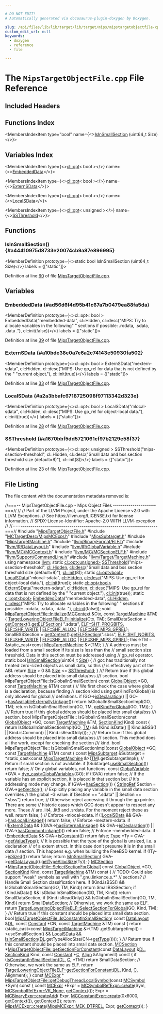 ```yaml
---

# DO NOT EDIT!
# Automatically generated via docusaurus-plugin-doxygen by Doxygen.

slug: /api/files/lib/lib/target/lib/target/mips/mipstargetobjectfile-cpp
custom_edit_url: null
keywords:
  - doxygen
  - reference
  - file

---
```





# The `MipsTargetObjectFile.cpp` File Reference

<DoxygenPage pluginConfig={pluginConfig}>



## Included Headers

<IncludesList>
<IncludesListItem
  filePath="MipsTargetObjectFile.h"
  permalink="/docs/api/files/lib/lib/target/lib/target/mips/mipstargetobjectfile-h"
  isLocal="true" />
<IncludesListItem
  filePath="MCTargetDesc/MipsMCExpr.h"
  permalink="/docs/api/files/lib/lib/target/lib/target/mips/lib/target/mips/mctargetdesc/mipsmcexpr-h"
  isLocal="true" />
<IncludesListItem
  filePath="MipsSubtarget.h"
  permalink="/docs/api/files/lib/lib/target/lib/target/mips/mipssubtarget-h"
  isLocal="true" />
<IncludesListItem
  filePath="MipsTargetMachine.h"
  permalink="/docs/api/files/lib/lib/target/lib/target/mips/mipstargetmachine-h"
  isLocal="true" />
<IncludesListItem
  filePath="llvm/BinaryFormat/ELF.h"
  permalink="/docs/api/files/include/include/llvm/include/llvm/binaryformat/elf-h"
  isLocal="true" />
<IncludesListItem
  filePath="llvm/IR/DataLayout.h"
  permalink="/docs/api/files/include/include/llvm/include/llvm/ir/datalayout-h"
  isLocal="true" />
<IncludesListItem
  filePath="llvm/IR/GlobalVariable.h"
  permalink="/docs/api/files/include/include/llvm/include/llvm/ir/globalvariable-h"
  isLocal="true" />
<IncludesListItem
  filePath="llvm/MC/MCContext.h"
  permalink="/docs/api/files/include/include/llvm/include/llvm/mc/mccontext-h"
  isLocal="true" />
<IncludesListItem
  filePath="llvm/MC/MCSectionELF.h"
  permalink="/docs/api/files/include/include/llvm/include/llvm/mc/mcsectionelf-h"
  isLocal="true" />
<IncludesListItem
  filePath="llvm/Support/CommandLine.h"
  permalink="/docs/api/files/include/include/llvm/include/llvm/support/commandline-h"
  isLocal="true" />
<IncludesListItem
  filePath="llvm/Target/TargetMachine.h"
  permalink="/docs/api/files/include/include/llvm/include/llvm/target/targetmachine-h"
  isLocal="true" />
</IncludesList>

## Functions Index

<MembersIndex>

<MembersIndexItem
  type="bool"
  name={<><a href="#a44410975d8733e20074cb9a87e896995">IsInSmallSection</a> (uint64&#95;t Size)</>}>
</MembersIndexItem>

</MembersIndex>

## Variables Index

<MembersIndex>

<MembersIndexItem
  type={<><a href="/docs/api/classes/llvm/cl/opt">cl::opt</a>&lt; bool &gt;</>}
  name={<><a href="#ad56d6f4d95b41c67a7b0479ea88fa5da">EmbeddedData</a></>}>
</MembersIndexItem>

<MembersIndexItem
  type={<><a href="/docs/api/classes/llvm/cl/opt">cl::opt</a>&lt; bool &gt;</>}
  name={<><a href="#a10bde38e0a7e6a2c74143e50930fa502">ExternSData</a></>}>
</MembersIndexItem>

<MembersIndexItem
  type={<><a href="/docs/api/classes/llvm/cl/opt">cl::opt</a>&lt; bool &gt;</>}
  name={<><a href="#a2a3bbafc6718725098f97113342d323e">LocalSData</a></>}>
</MembersIndexItem>

<MembersIndexItem
  type={<><a href="/docs/api/classes/llvm/cl/opt">cl::opt</a>&lt; unsigned &gt;</>}
  name={<><a href="#a1670bbf5dd5721061ef97b2129e58f37">SSThreshold</a></>}>
</MembersIndexItem>

</MembersIndex>


<SectionDefinition>

## Functions

### IsInSmallSection() {#a44410975d8733e20074cb9a87e896995}

<MemberDefinition
  prototype={<>static bool IsInSmallSection (uint64&#95;t Size)</>}
  labels = {["static"]}>

Definition at line <a href="#l00060">60</a> of file <a href="/docs/api/files/lib/lib/target/lib/target/mips/mipstargetobjectfile-cpp">MipsTargetObjectFile.cpp</a>.
</MemberDefinition>

</SectionDefinition>

<SectionDefinition>

## Variables

### EmbeddedData {#ad56d6f4d95b41c67a7b0479ea88fa5da}

<MemberDefinition
  prototype={<>cl::opt&lt; bool &gt; EmbeddedData(&quot;membedded-data&quot;, cl::Hidden, cl::desc(&quot;MIPS: Try to allocate variables in the following&quot; &quot; sections if possible: .rodata, .sdata, .data .&quot;), cl::init(false))</>}
  labels = {["static"]}>

Definition at line <a href="#l00039">39</a> of file <a href="/docs/api/files/lib/lib/target/lib/target/mips/mipstargetobjectfile-cpp">MipsTargetObjectFile.cpp</a>.
</MemberDefinition>

### ExternSData {#a10bde38e0a7e6a2c74143e50930fa502}

<MemberDefinition
  prototype={<>cl::opt&lt; bool &gt; ExternSData(&quot;mextern-sdata&quot;, cl::Hidden, cl::desc(&quot;MIPS: Use gp&#95;rel for data that is not defined by the &quot; &quot;current object.&quot;), cl::init(true))</>}
  labels = {["static"]}>

Definition at line <a href="#l00033">33</a> of file <a href="/docs/api/files/lib/lib/target/lib/target/mips/mipstargetobjectfile-cpp">MipsTargetObjectFile.cpp</a>.
</MemberDefinition>

### LocalSData {#a2a3bbafc6718725098f97113342d323e}

<MemberDefinition
  prototype={<>cl::opt&lt; bool &gt; LocalSData(&quot;mlocal-sdata&quot;, cl::Hidden, cl::desc(&quot;MIPS: Use gp&#95;rel for object-local data.&quot;), cl::init(true))</>}
  labels = {["static"]}>

Definition at line <a href="#l00028">28</a> of file <a href="/docs/api/files/lib/lib/target/lib/target/mips/mipstargetobjectfile-cpp">MipsTargetObjectFile.cpp</a>.
</MemberDefinition>

### SSThreshold {#a1670bbf5dd5721061ef97b2129e58f37}

<MemberDefinition
  prototype={<>cl::opt&lt; unsigned &gt; SSThreshold(&quot;mips-ssection-threshold&quot;, cl::Hidden, cl::desc(&quot;Small data and bss section threshold size (default=8)&quot;), cl::init(8))</>}
  labels = {["static"]}>

Definition at line <a href="#l00023">23</a> of file <a href="/docs/api/files/lib/lib/target/lib/target/mips/mipstargetobjectfile-cpp">MipsTargetObjectFile.cpp</a>.
</MemberDefinition>

</SectionDefinition>

## File Listing

The file content with the documentation metadata removed is:

<ProgramListing>

<Link id="l00001" /><CodeLine lineNumber="1"><Highlight kind="comment">//===-- MipsTargetObjectFile.cpp - Mips Object Files ----------------------===//</Highlight><Highlight kind="normal"></Highlight></CodeLine>
<Link id="l00002" /><CodeLine lineNumber="2"><Highlight kind="normal"></Highlight><Highlight kind="comment">//</Highlight><Highlight kind="normal"></Highlight></CodeLine>
<Link id="l00003" /><CodeLine lineNumber="3"><Highlight kind="normal"></Highlight><Highlight kind="comment">// Part of the LLVM Project, under the Apache License v2.0 with LLVM Exceptions.</Highlight><Highlight kind="normal"></Highlight></CodeLine>
<Link id="l00004" /><CodeLine lineNumber="4"><Highlight kind="normal"></Highlight><Highlight kind="comment">// See https://llvm.org/LICENSE.txt for license information.</Highlight><Highlight kind="normal"></Highlight></CodeLine>
<Link id="l00005" /><CodeLine lineNumber="5"><Highlight kind="normal"></Highlight><Highlight kind="comment">// SPDX-License-Identifier: Apache-2.0 WITH LLVM-exception</Highlight><Highlight kind="normal"></Highlight></CodeLine>
<Link id="l00006" /><CodeLine lineNumber="6"><Highlight kind="normal"></Highlight><Highlight kind="comment">//</Highlight><Highlight kind="normal"></Highlight></CodeLine>
<Link id="l00007" /><CodeLine lineNumber="7"><Highlight kind="normal"></Highlight><Highlight kind="comment">//===----------------------------------------------------------------------===//</Highlight><Highlight kind="normal"></Highlight></CodeLine>
<Link id="l00008" /><CodeLine lineNumber="8"><Highlight kind="normal"></Highlight></CodeLine>
<Link id="l00009" /><CodeLine lineNumber="9"><Highlight kind="normal"></Highlight><Highlight kind="preprocessor">#include &quot;<a href="/docs/api/files/lib/lib/target/lib/target/mips/mipstargetobjectfile-h">MipsTargetObjectFile.h</a>&quot;</Highlight><Highlight kind="normal"></Highlight></CodeLine>
<Link id="l00010" /><CodeLine lineNumber="10"><Highlight kind="normal"></Highlight><Highlight kind="preprocessor">#include &quot;<a href="/docs/api/files/lib/lib/target/lib/target/mips/lib/target/mips/mctargetdesc/mipsmcexpr-h">MCTargetDesc/MipsMCExpr.h</a>&quot;</Highlight><Highlight kind="normal"></Highlight></CodeLine>
<Link id="l00011" /><CodeLine lineNumber="11"><Highlight kind="normal"></Highlight><Highlight kind="preprocessor">#include &quot;<a href="/docs/api/files/lib/lib/target/lib/target/mips/mipssubtarget-h">MipsSubtarget.h</a>&quot;</Highlight><Highlight kind="normal"></Highlight></CodeLine>
<Link id="l00012" /><CodeLine lineNumber="12"><Highlight kind="normal"></Highlight><Highlight kind="preprocessor">#include &quot;<a href="/docs/api/files/lib/lib/target/lib/target/mips/mipstargetmachine-h">MipsTargetMachine.h</a>&quot;</Highlight><Highlight kind="normal"></Highlight></CodeLine>
<Link id="l00013" /><CodeLine lineNumber="13"><Highlight kind="normal"></Highlight><Highlight kind="preprocessor">#include &quot;<a href="/docs/api/files/include/include/llvm/include/llvm/binaryformat/elf-h">llvm/BinaryFormat/ELF.h</a>&quot;</Highlight><Highlight kind="normal"></Highlight></CodeLine>
<Link id="l00014" /><CodeLine lineNumber="14"><Highlight kind="normal"></Highlight><Highlight kind="preprocessor">#include &quot;<a href="/docs/api/files/include/include/llvm/include/llvm/ir/datalayout-h">llvm/IR/DataLayout.h</a>&quot;</Highlight><Highlight kind="normal"></Highlight></CodeLine>
<Link id="l00015" /><CodeLine lineNumber="15"><Highlight kind="normal"></Highlight><Highlight kind="preprocessor">#include &quot;<a href="/docs/api/files/include/include/llvm/include/llvm/ir/globalvariable-h">llvm/IR/GlobalVariable.h</a>&quot;</Highlight><Highlight kind="normal"></Highlight></CodeLine>
<Link id="l00016" /><CodeLine lineNumber="16"><Highlight kind="normal"></Highlight><Highlight kind="preprocessor">#include &quot;<a href="/docs/api/files/include/include/llvm/include/llvm/mc/mccontext-h">llvm/MC/MCContext.h</a>&quot;</Highlight><Highlight kind="normal"></Highlight></CodeLine>
<Link id="l00017" /><CodeLine lineNumber="17"><Highlight kind="normal"></Highlight><Highlight kind="preprocessor">#include &quot;<a href="/docs/api/files/include/include/llvm/include/llvm/mc/mcsectionelf-h">llvm/MC/MCSectionELF.h</a>&quot;</Highlight><Highlight kind="normal"></Highlight></CodeLine>
<Link id="l00018" /><CodeLine lineNumber="18"><Highlight kind="normal"></Highlight><Highlight kind="preprocessor">#include &quot;<a href="/docs/api/files/include/include/llvm/include/llvm/support/commandline-h">llvm/Support/CommandLine.h</a>&quot;</Highlight><Highlight kind="normal"></Highlight></CodeLine>
<Link id="l00019" /><CodeLine lineNumber="19"><Highlight kind="normal"></Highlight><Highlight kind="preprocessor">#include &quot;<a href="/docs/api/files/include/include/llvm/include/llvm/target/targetmachine-h">llvm/Target/TargetMachine.h</a>&quot;</Highlight><Highlight kind="normal"></Highlight></CodeLine>
<Link id="l00020" /><CodeLine lineNumber="20"><Highlight kind="normal"></Highlight><Highlight kind="keyword">using namespace </Highlight><Highlight kind="normal"><a href="/docs/api/namespaces/llvm">llvm</a>;</Highlight></CodeLine>
<Link id="l00021" /><CodeLine lineNumber="21"><Highlight kind="normal"></Highlight></CodeLine>
<Link id="l00022" /><CodeLine lineNumber="22"><Highlight kind="normal"></Highlight><Highlight kind="keyword">static</Highlight><Highlight kind="normal"> <a href="/docs/api/classes/llvm/cl/opt">cl::opt&lt;unsigned&gt;</a></Highlight></CodeLine>
<Link id="l00023" /><CodeLine lineNumber="23" lineLink="#a1670bbf5dd5721061ef97b2129e58f37"><Highlight kind="normal"><a href="#a1670bbf5dd5721061ef97b2129e58f37">SSThreshold</a>(</Highlight><Highlight kind="stringliteral">&quot;mips-ssection-threshold&quot;</Highlight><Highlight kind="normal">, <a href="/docs/api/namespaces/llvm/cl/#a68075925a54790e71ca790e1d4f21a40a263ac008d8d31f13ce460395fc4cf7e6">cl::Hidden</a>,</Highlight></CodeLine>
<Link id="l00024" /><CodeLine lineNumber="24"><Highlight kind="normal">            <a href="/docs/api/structs/llvm/cl/desc">cl::desc</a>(</Highlight><Highlight kind="stringliteral">&quot;Small data and bss section threshold size (default=8)&quot;</Highlight><Highlight kind="normal">),</Highlight></CodeLine>
<Link id="l00025" /><CodeLine lineNumber="25"><Highlight kind="normal">            <a href="/docs/api/namespaces/llvm/cl/#ac12e6a8f3a1b511f0dee2ed6de0ae806">cl::init</a>(8));</Highlight></CodeLine>
<Link id="l00026" /><CodeLine lineNumber="26"><Highlight kind="normal"></Highlight></CodeLine>
<Link id="l00027" /><CodeLine lineNumber="27"><Highlight kind="normal"></Highlight><Highlight kind="keyword">static</Highlight><Highlight kind="normal"> <a href="/docs/api/classes/llvm/cl/opt">cl::opt&lt;bool&gt;</a></Highlight></CodeLine>
<Link id="l00028" /><CodeLine lineNumber="28" lineLink="#a2a3bbafc6718725098f97113342d323e"><Highlight kind="normal"><a href="#a2a3bbafc6718725098f97113342d323e">LocalSData</a>(</Highlight><Highlight kind="stringliteral">&quot;mlocal-sdata&quot;</Highlight><Highlight kind="normal">, <a href="/docs/api/namespaces/llvm/cl/#a68075925a54790e71ca790e1d4f21a40a263ac008d8d31f13ce460395fc4cf7e6">cl::Hidden</a>,</Highlight></CodeLine>
<Link id="l00029" /><CodeLine lineNumber="29"><Highlight kind="normal">           <a href="/docs/api/structs/llvm/cl/desc">cl::desc</a>(</Highlight><Highlight kind="stringliteral">&quot;MIPS: Use gp&#95;rel for object-local data.&quot;</Highlight><Highlight kind="normal">),</Highlight></CodeLine>
<Link id="l00030" /><CodeLine lineNumber="30"><Highlight kind="normal">           <a href="/docs/api/namespaces/llvm/cl/#ac12e6a8f3a1b511f0dee2ed6de0ae806">cl::init</a>(</Highlight><Highlight kind="keyword">true</Highlight><Highlight kind="normal">));</Highlight></CodeLine>
<Link id="l00031" /><CodeLine lineNumber="31"><Highlight kind="normal"></Highlight></CodeLine>
<Link id="l00032" /><CodeLine lineNumber="32"><Highlight kind="normal"></Highlight><Highlight kind="keyword">static</Highlight><Highlight kind="normal"> <a href="/docs/api/classes/llvm/cl/opt">cl::opt&lt;bool&gt;</a></Highlight></CodeLine>
<Link id="l00033" /><CodeLine lineNumber="33" lineLink="#a10bde38e0a7e6a2c74143e50930fa502"><Highlight kind="normal"><a href="#a10bde38e0a7e6a2c74143e50930fa502">ExternSData</a>(</Highlight><Highlight kind="stringliteral">&quot;mextern-sdata&quot;</Highlight><Highlight kind="normal">, <a href="/docs/api/namespaces/llvm/cl/#a68075925a54790e71ca790e1d4f21a40a263ac008d8d31f13ce460395fc4cf7e6">cl::Hidden</a>,</Highlight></CodeLine>
<Link id="l00034" /><CodeLine lineNumber="34"><Highlight kind="normal">            <a href="/docs/api/structs/llvm/cl/desc">cl::desc</a>(</Highlight><Highlight kind="stringliteral">&quot;MIPS: Use gp&#95;rel for data that is not defined by the &quot;</Highlight><Highlight kind="normal"></Highlight></CodeLine>
<Link id="l00035" /><CodeLine lineNumber="35"><Highlight kind="normal">                     </Highlight><Highlight kind="stringliteral">&quot;current object.&quot;</Highlight><Highlight kind="normal">),</Highlight></CodeLine>
<Link id="l00036" /><CodeLine lineNumber="36"><Highlight kind="normal">            <a href="/docs/api/namespaces/llvm/cl/#ac12e6a8f3a1b511f0dee2ed6de0ae806">cl::init</a>(</Highlight><Highlight kind="keyword">true</Highlight><Highlight kind="normal">));</Highlight></CodeLine>
<Link id="l00037" /><CodeLine lineNumber="37"><Highlight kind="normal"></Highlight></CodeLine>
<Link id="l00038" /><CodeLine lineNumber="38"><Highlight kind="normal"></Highlight><Highlight kind="keyword">static</Highlight><Highlight kind="normal"> <a href="/docs/api/classes/llvm/cl/opt">cl::opt&lt;bool&gt;</a></Highlight></CodeLine>
<Link id="l00039" /><CodeLine lineNumber="39" lineLink="#ad56d6f4d95b41c67a7b0479ea88fa5da"><Highlight kind="normal"><a href="#ad56d6f4d95b41c67a7b0479ea88fa5da">EmbeddedData</a>(</Highlight><Highlight kind="stringliteral">&quot;membedded-data&quot;</Highlight><Highlight kind="normal">, <a href="/docs/api/namespaces/llvm/cl/#a68075925a54790e71ca790e1d4f21a40a263ac008d8d31f13ce460395fc4cf7e6">cl::Hidden</a>,</Highlight></CodeLine>
<Link id="l00040" /><CodeLine lineNumber="40"><Highlight kind="normal">             <a href="/docs/api/structs/llvm/cl/desc">cl::desc</a>(</Highlight><Highlight kind="stringliteral">&quot;MIPS: Try to allocate variables in the following&quot;</Highlight><Highlight kind="normal"></Highlight></CodeLine>
<Link id="l00041" /><CodeLine lineNumber="41"><Highlight kind="normal">                      </Highlight><Highlight kind="stringliteral">&quot; sections if possible: .rodata, .sdata, .data .&quot;</Highlight><Highlight kind="normal">),</Highlight></CodeLine>
<Link id="l00042" /><CodeLine lineNumber="42"><Highlight kind="normal">             <a href="/docs/api/namespaces/llvm/cl/#ac12e6a8f3a1b511f0dee2ed6de0ae806">cl::init</a>(</Highlight><Highlight kind="keyword">false</Highlight><Highlight kind="normal">));</Highlight></CodeLine>
<Link id="l00043" /><CodeLine lineNumber="43"><Highlight kind="normal"></Highlight></CodeLine>
<Link id="l00044" /><CodeLine lineNumber="44" lineLink="/docs/api/classes/llvm/mipstargetobjectfile/#ae3a8326eff629fec000d741c44b730bd"><Highlight kind="normal"></Highlight><Highlight kind="keywordtype">void</Highlight><Highlight kind="normal"> <a href="/docs/api/classes/llvm/mipstargetobjectfile/#ae3a8326eff629fec000d741c44b730bd">MipsTargetObjectFile::Initialize</a>(<a href="/docs/api/classes/llvm/mccontext">MCContext</a> &amp;Ctx, </Highlight><Highlight kind="keyword">const</Highlight><Highlight kind="normal"> <a href="/docs/api/classes/llvm/targetmachine">TargetMachine</a> &amp;TM)&#123;</Highlight></CodeLine>
<Link id="l00045" /><CodeLine lineNumber="45"><Highlight kind="normal">  <a href="/docs/api/classes/llvm/targetloweringobjectfileelf/#a2793bce814c8f8c6fc2f41d4156a4ebb">TargetLoweringObjectFileELF::Initialize</a>(Ctx, TM);</Highlight></CodeLine>
<Link id="l00046" /><CodeLine lineNumber="46"><Highlight kind="normal"></Highlight></CodeLine>
<Link id="l00047" /><CodeLine lineNumber="47"><Highlight kind="normal">  SmallDataSection = <a href="/docs/api/classes/llvm/mcobjectfileinfo/#afcda39b4059eca86c10397b7a938a729">getContext</a>().<a href="/docs/api/classes/llvm/mccontext/#a3fddc32fd70ea36b8482c9055eb68c40">getELFSection</a>(</Highlight></CodeLine>
<Link id="l00048" /><CodeLine lineNumber="48"><Highlight kind="normal">      </Highlight><Highlight kind="stringliteral">&quot;.sdata&quot;</Highlight><Highlight kind="normal">, <a href="/docs/api/namespaces/llvm/elf/#ab23570002b1ab10a685e8f349da3ddbca18ae5a64ac74a4265698b956bc797b32">ELF::SHT&#95;PROGBITS</a>,</Highlight></CodeLine>
<Link id="l00049" /><CodeLine lineNumber="49"><Highlight kind="normal">      <a href="/docs/api/namespaces/llvm/elf/#a5def04786ab543821414e3d5f609e015ae4bcae1b3b4fa53eba0886cbd799f0a8">ELF::SHF&#95;WRITE</a> | <a href="/docs/api/namespaces/llvm/elf/#a5def04786ab543821414e3d5f609e015a5da6bc7c194a345891a15fa856f0ec7c">ELF::SHF&#95;ALLOC</a> | <a href="/docs/api/namespaces/llvm/elf/#a5def04786ab543821414e3d5f609e015ab36a3a5340d5225fbaa78cbdb06e2982">ELF::SHF&#95;MIPS&#95;GPREL</a>);</Highlight></CodeLine>
<Link id="l00050" /><CodeLine lineNumber="50"><Highlight kind="normal"></Highlight></CodeLine>
<Link id="l00051" /><CodeLine lineNumber="51"><Highlight kind="normal">  SmallBSSSection = <a href="/docs/api/classes/llvm/mcobjectfileinfo/#afcda39b4059eca86c10397b7a938a729">getContext</a>().<a href="/docs/api/classes/llvm/mccontext/#a3fddc32fd70ea36b8482c9055eb68c40">getELFSection</a>(</Highlight><Highlight kind="stringliteral">&quot;.sbss&quot;</Highlight><Highlight kind="normal">, <a href="/docs/api/namespaces/llvm/elf/#ab23570002b1ab10a685e8f349da3ddbca45212cec20bcd4ca3449dcd8654010ac">ELF::SHT&#95;NOBITS</a>,</Highlight></CodeLine>
<Link id="l00052" /><CodeLine lineNumber="52"><Highlight kind="normal">                                               <a href="/docs/api/namespaces/llvm/elf/#a5def04786ab543821414e3d5f609e015ae4bcae1b3b4fa53eba0886cbd799f0a8">ELF::SHF&#95;WRITE</a> | <a href="/docs/api/namespaces/llvm/elf/#a5def04786ab543821414e3d5f609e015a5da6bc7c194a345891a15fa856f0ec7c">ELF::SHF&#95;ALLOC</a> |</Highlight></CodeLine>
<Link id="l00053" /><CodeLine lineNumber="53"><Highlight kind="normal">                                                   <a href="/docs/api/namespaces/llvm/elf/#a5def04786ab543821414e3d5f609e015ab36a3a5340d5225fbaa78cbdb06e2982">ELF::SHF&#95;MIPS&#95;GPREL</a>);</Highlight></CodeLine>
<Link id="l00054" /><CodeLine lineNumber="54"><Highlight kind="normal">  this-&gt;TM = &amp;</Highlight><Highlight kind="keyword">static&#95;cast&lt;</Highlight><Highlight kind="keyword">const </Highlight><Highlight kind="normal"><a href="/docs/api/classes/llvm/mipstargetmachine">MipsTargetMachine</a> &amp;</Highlight><Highlight kind="keyword">&gt;</Highlight><Highlight kind="normal">(TM);</Highlight></CodeLine>
<Link id="l00055" /><CodeLine lineNumber="55"><Highlight kind="normal">&#125;</Highlight></CodeLine>
<Link id="l00056" /><CodeLine lineNumber="56"><Highlight kind="normal"></Highlight></CodeLine>
<Link id="l00057" /><CodeLine lineNumber="57"><Highlight kind="normal"></Highlight><Highlight kind="comment">// A address must be loaded from a small section if its size is less than the</Highlight><Highlight kind="normal"></Highlight></CodeLine>
<Link id="l00058" /><CodeLine lineNumber="58"><Highlight kind="normal"></Highlight><Highlight kind="comment">// small section size threshold. Data in this section must be addressed using</Highlight><Highlight kind="normal"></Highlight></CodeLine>
<Link id="l00059" /><CodeLine lineNumber="59"><Highlight kind="normal"></Highlight><Highlight kind="comment">// gp&#95;rel operator.</Highlight><Highlight kind="normal"></Highlight></CodeLine>
<Link id="l00060" /><CodeLine lineNumber="60" lineLink="#a44410975d8733e20074cb9a87e896995"><Highlight kind="normal"></Highlight><Highlight kind="keyword">static</Highlight><Highlight kind="normal"> </Highlight><Highlight kind="keywordtype">bool</Highlight><Highlight kind="normal"> <a href="#a44410975d8733e20074cb9a87e896995">IsInSmallSection</a>(uint64&#95;t <a href="/docs/api/files/lib/lib/analysis/inlineorder-cpp/#a7ee6f0cb51c3b9056199e9a0001fe8c3a6f6cb72d544962fa333e2e34ce64f719">Size</a>) &#123;</Highlight></CodeLine>
<Link id="l00061" /><CodeLine lineNumber="61"><Highlight kind="normal">  </Highlight><Highlight kind="comment">// gcc has traditionally not treated zero-sized objects as small data, so this</Highlight><Highlight kind="normal"></Highlight></CodeLine>
<Link id="l00062" /><CodeLine lineNumber="62"><Highlight kind="normal">  </Highlight><Highlight kind="comment">// is effectively part of the ABI.</Highlight><Highlight kind="normal"></Highlight></CodeLine>
<Link id="l00063" /><CodeLine lineNumber="63"><Highlight kind="normal">  </Highlight><Highlight kind="keywordflow">return</Highlight><Highlight kind="normal"> <a href="/docs/api/files/lib/lib/analysis/inlineorder-cpp/#a7ee6f0cb51c3b9056199e9a0001fe8c3a6f6cb72d544962fa333e2e34ce64f719">Size</a> &gt; 0 &amp;&amp; <a href="/docs/api/files/lib/lib/analysis/inlineorder-cpp/#a7ee6f0cb51c3b9056199e9a0001fe8c3a6f6cb72d544962fa333e2e34ce64f719">Size</a> &lt;= <a href="/docs/api/files/lib/lib/target/lib/target/lanai/lanaitargetobjectfile-cpp/#a335b4897afc4c677c5a4f956544933c1">SSThreshold</a>;</Highlight></CodeLine>
<Link id="l00064" /><CodeLine lineNumber="64"><Highlight kind="normal">&#125;</Highlight></CodeLine>
<Link id="l00065" /><CodeLine lineNumber="65"><Highlight kind="normal"></Highlight><Highlight kind="comment"></Highlight></CodeLine>
<Link id="l00066" /><CodeLine lineNumber="66"><Highlight kind="comment">/// Return true if this global address should be placed into small data/bss</Highlight></CodeLine>
<Link id="l00067" /><CodeLine lineNumber="67"><Highlight kind="comment">/// section.</Highlight><Highlight kind="normal"></Highlight></CodeLine>
<Link id="l00068" /><CodeLine lineNumber="68" lineLink="/docs/api/classes/llvm/mipstargetobjectfile/#aa748aed9bae156d6952b2695928bafc4"><Highlight kind="normal"></Highlight><Highlight kind="keywordtype">bool</Highlight><Highlight kind="normal"> MipsTargetObjectFile::IsGlobalInSmallSection(</Highlight></CodeLine>
<Link id="l00069" /><CodeLine lineNumber="69"><Highlight kind="normal">    </Highlight><Highlight kind="keyword">const</Highlight><Highlight kind="normal"> <a href="/docs/api/classes/llvm/globalobject">GlobalObject</a> &#42;GO, </Highlight><Highlight kind="keyword">const</Highlight><Highlight kind="normal"> <a href="/docs/api/classes/llvm/targetmachine">TargetMachine</a> &amp;TM)</Highlight><Highlight kind="keyword"> const </Highlight><Highlight kind="normal">&#123;</Highlight></CodeLine>
<Link id="l00070" /><CodeLine lineNumber="70"><Highlight kind="normal">  </Highlight><Highlight kind="comment">// We first check the case where global is a declaration, because finding</Highlight><Highlight kind="normal"></Highlight></CodeLine>
<Link id="l00071" /><CodeLine lineNumber="71"><Highlight kind="normal">  </Highlight><Highlight kind="comment">// section kind using getKindForGlobal() is only allowed for global</Highlight><Highlight kind="normal"></Highlight></CodeLine>
<Link id="l00072" /><CodeLine lineNumber="72"><Highlight kind="normal">  </Highlight><Highlight kind="comment">// definitions.</Highlight><Highlight kind="normal"></Highlight></CodeLine>
<Link id="l00073" /><CodeLine lineNumber="73"><Highlight kind="normal">  </Highlight><Highlight kind="keywordflow">if</Highlight><Highlight kind="normal"> (GO-&gt;<a href="/docs/api/classes/llvm/globalvalue/#a32e606ac4c88f71f14212e42b808e7f4">isDeclaration</a>() || GO-&gt;<a href="/docs/api/classes/llvm/globalvalue/#ae76e0b39c563b63554b4c99a8ad726e4">hasAvailableExternallyLinkage</a>())</Highlight></CodeLine>
<Link id="l00074" /><CodeLine lineNumber="74"><Highlight kind="normal">    </Highlight><Highlight kind="keywordflow">return</Highlight><Highlight kind="normal"> IsGlobalInSmallSectionImpl(GO, TM);</Highlight></CodeLine>
<Link id="l00075" /><CodeLine lineNumber="75"><Highlight kind="normal"></Highlight></CodeLine>
<Link id="l00076" /><CodeLine lineNumber="76"><Highlight kind="normal">  </Highlight><Highlight kind="keywordflow">return</Highlight><Highlight kind="normal"> IsGlobalInSmallSection(GO, TM, <a href="/docs/api/classes/llvm/targetloweringobjectfile/#a2d7d72e2fddb81783b50ad05b746bc19">getKindForGlobal</a>(GO, TM));</Highlight></CodeLine>
<Link id="l00077" /><CodeLine lineNumber="77"><Highlight kind="normal">&#125;</Highlight></CodeLine>
<Link id="l00078" /><CodeLine lineNumber="78"><Highlight kind="normal"></Highlight><Highlight kind="comment"></Highlight></CodeLine>
<Link id="l00079" /><CodeLine lineNumber="79"><Highlight kind="comment">/// Return true if this global address should be placed into small data/bss</Highlight></CodeLine>
<Link id="l00080" /><CodeLine lineNumber="80"><Highlight kind="comment">/// section.</Highlight><Highlight kind="normal"></Highlight></CodeLine>
<Link id="l00081" /><CodeLine lineNumber="81"><Highlight kind="normal"></Highlight><Highlight kind="keywordtype">bool</Highlight><Highlight kind="normal"> MipsTargetObjectFile::</Highlight></CodeLine>
<Link id="l00082" /><CodeLine lineNumber="82"><Highlight kind="normal">IsGlobalInSmallSection(</Highlight><Highlight kind="keyword">const</Highlight><Highlight kind="normal"> <a href="/docs/api/classes/llvm/globalobject">GlobalObject</a> &#42;GO, </Highlight><Highlight kind="keyword">const</Highlight><Highlight kind="normal"> <a href="/docs/api/classes/llvm/targetmachine">TargetMachine</a> &amp;TM,</Highlight></CodeLine>
<Link id="l00083" /><CodeLine lineNumber="83"><Highlight kind="normal">                       <a href="/docs/api/classes/llvm/sectionkind">SectionKind</a> Kind)</Highlight><Highlight kind="keyword"> const </Highlight><Highlight kind="normal">&#123;</Highlight></CodeLine>
<Link id="l00084" /><CodeLine lineNumber="84"><Highlight kind="normal">  </Highlight><Highlight kind="keywordflow">return</Highlight><Highlight kind="normal"> IsGlobalInSmallSectionImpl(GO, <a href="/docs/api/classes/llvm/targetloweringobjectfile/#a4ef15b6d500629e31fb3787b7a0d7bb0">TM</a>) &amp;&amp;</Highlight></CodeLine>
<Link id="l00085" /><CodeLine lineNumber="85"><Highlight kind="normal">         (Kind.isData() || Kind.isBSS() || Kind.isCommon() ||</Highlight></CodeLine>
<Link id="l00086" /><CodeLine lineNumber="86"><Highlight kind="normal">          Kind.isReadOnly());</Highlight></CodeLine>
<Link id="l00087" /><CodeLine lineNumber="87"><Highlight kind="normal">&#125;</Highlight></CodeLine>
<Link id="l00088" /><CodeLine lineNumber="88"><Highlight kind="normal"></Highlight><Highlight kind="comment"></Highlight></CodeLine>
<Link id="l00089" /><CodeLine lineNumber="89"><Highlight kind="comment">/// Return true if this global address should be placed into small data/bss</Highlight></CodeLine>
<Link id="l00090" /><CodeLine lineNumber="90"><Highlight kind="comment">/// section. This method does all the work, except for checking the section</Highlight></CodeLine>
<Link id="l00091" /><CodeLine lineNumber="91"><Highlight kind="comment">/// kind.</Highlight><Highlight kind="normal"></Highlight></CodeLine>
<Link id="l00092" /><CodeLine lineNumber="92"><Highlight kind="normal"></Highlight><Highlight kind="keywordtype">bool</Highlight><Highlight kind="normal"> MipsTargetObjectFile::</Highlight></CodeLine>
<Link id="l00093" /><CodeLine lineNumber="93"><Highlight kind="normal">IsGlobalInSmallSectionImpl(</Highlight><Highlight kind="keyword">const</Highlight><Highlight kind="normal"> <a href="/docs/api/classes/llvm/globalobject">GlobalObject</a> &#42;GO,</Highlight></CodeLine>
<Link id="l00094" /><CodeLine lineNumber="94"><Highlight kind="normal">                           </Highlight><Highlight kind="keyword">const</Highlight><Highlight kind="normal"> <a href="/docs/api/classes/llvm/targetmachine">TargetMachine</a> &amp;TM)</Highlight><Highlight kind="keyword"> const </Highlight><Highlight kind="normal">&#123;</Highlight></CodeLine>
<Link id="l00095" /><CodeLine lineNumber="95"><Highlight kind="normal">  </Highlight><Highlight kind="keyword">const</Highlight><Highlight kind="normal"> <a href="/docs/api/classes/llvm/mipssubtarget">MipsSubtarget</a> &amp;Subtarget =</Highlight></CodeLine>
<Link id="l00096" /><CodeLine lineNumber="96"><Highlight kind="normal">      &#42;</Highlight><Highlight kind="keyword">static&#95;cast&lt;</Highlight><Highlight kind="keyword">const </Highlight><Highlight kind="normal"><a href="/docs/api/classes/llvm/mipstargetmachine">MipsTargetMachine</a> &amp;</Highlight><Highlight kind="keyword">&gt;</Highlight><Highlight kind="normal">(<a href="/docs/api/classes/llvm/targetloweringobjectfile/#a4ef15b6d500629e31fb3787b7a0d7bb0">TM</a>).getSubtargetImpl();</Highlight></CodeLine>
<Link id="l00097" /><CodeLine lineNumber="97"><Highlight kind="normal"></Highlight></CodeLine>
<Link id="l00098" /><CodeLine lineNumber="98"><Highlight kind="normal">  </Highlight><Highlight kind="comment">// Return if small section is not available.</Highlight><Highlight kind="normal"></Highlight></CodeLine>
<Link id="l00099" /><CodeLine lineNumber="99"><Highlight kind="normal">  </Highlight><Highlight kind="keywordflow">if</Highlight><Highlight kind="normal"> (!Subtarget.<a href="/docs/api/classes/llvm/mipssubtarget/#ac39000d549551360d4a1f23659162878">useSmallSection</a>())</Highlight></CodeLine>
<Link id="l00100" /><CodeLine lineNumber="100"><Highlight kind="normal">    </Highlight><Highlight kind="keywordflow">return</Highlight><Highlight kind="normal"> </Highlight><Highlight kind="keyword">false</Highlight><Highlight kind="normal">;</Highlight></CodeLine>
<Link id="l00101" /><CodeLine lineNumber="101"><Highlight kind="normal"></Highlight></CodeLine>
<Link id="l00102" /><CodeLine lineNumber="102"><Highlight kind="normal">  </Highlight><Highlight kind="comment">// Only global variables, not functions.</Highlight><Highlight kind="normal"></Highlight></CodeLine>
<Link id="l00103" /><CodeLine lineNumber="103"><Highlight kind="normal">  </Highlight><Highlight kind="keyword">const</Highlight><Highlight kind="normal"> <a href="/docs/api/classes/llvm/globalvariable">GlobalVariable</a> &#42;GVA = <a href="/docs/api/namespaces/llvm/#a22eeee01734061ac1b31ccd994c49eef">dyn&#95;cast&lt;GlobalVariable&gt;</a>(GO);</Highlight></CodeLine>
<Link id="l00104" /><CodeLine lineNumber="104"><Highlight kind="normal">  </Highlight><Highlight kind="keywordflow">if</Highlight><Highlight kind="normal"> (!GVA)</Highlight></CodeLine>
<Link id="l00105" /><CodeLine lineNumber="105"><Highlight kind="normal">    </Highlight><Highlight kind="keywordflow">return</Highlight><Highlight kind="normal"> </Highlight><Highlight kind="keyword">false</Highlight><Highlight kind="normal">;</Highlight></CodeLine>
<Link id="l00106" /><CodeLine lineNumber="106"><Highlight kind="normal"></Highlight></CodeLine>
<Link id="l00107" /><CodeLine lineNumber="107"><Highlight kind="normal">  </Highlight><Highlight kind="comment">// If the variable has an explicit section, it is placed in that section but</Highlight><Highlight kind="normal"></Highlight></CodeLine>
<Link id="l00108" /><CodeLine lineNumber="108"><Highlight kind="normal">  </Highlight><Highlight kind="comment">// it&#39;s addressing mode may change.</Highlight><Highlight kind="normal"></Highlight></CodeLine>
<Link id="l00109" /><CodeLine lineNumber="109"><Highlight kind="normal">  </Highlight><Highlight kind="keywordflow">if</Highlight><Highlight kind="normal"> (GVA-&gt;<a href="/docs/api/classes/llvm/globalobject/#ade7dc7510e950cd1c1181138b390f965">hasSection</a>()) &#123;</Highlight></CodeLine>
<Link id="l00110" /><CodeLine lineNumber="110"><Highlight kind="normal">    <a href="/docs/api/classes/llvm/stringref">StringRef</a> Section = GVA-&gt;<a href="/docs/api/classes/llvm/globalobject/#a0b2e3fb45c4435c29abebf7768a77cd6">getSection</a>();</Highlight></CodeLine>
<Link id="l00111" /><CodeLine lineNumber="111"><Highlight kind="normal"></Highlight></CodeLine>
<Link id="l00112" /><CodeLine lineNumber="112"><Highlight kind="normal">    </Highlight><Highlight kind="comment">// Explicitly placing any variable in the small data section overrides</Highlight><Highlight kind="normal"></Highlight></CodeLine>
<Link id="l00113" /><CodeLine lineNumber="113"><Highlight kind="normal">    </Highlight><Highlight kind="comment">// the global -G value.</Highlight><Highlight kind="normal"></Highlight></CodeLine>
<Link id="l00114" /><CodeLine lineNumber="114"><Highlight kind="normal">    </Highlight><Highlight kind="keywordflow">if</Highlight><Highlight kind="normal"> (Section == </Highlight><Highlight kind="stringliteral">&quot;.sdata&quot;</Highlight><Highlight kind="normal"> || Section == </Highlight><Highlight kind="stringliteral">&quot;.sbss&quot;</Highlight><Highlight kind="normal">)</Highlight></CodeLine>
<Link id="l00115" /><CodeLine lineNumber="115"><Highlight kind="normal">      </Highlight><Highlight kind="keywordflow">return</Highlight><Highlight kind="normal"> </Highlight><Highlight kind="keyword">true</Highlight><Highlight kind="normal">;</Highlight></CodeLine>
<Link id="l00116" /><CodeLine lineNumber="116"><Highlight kind="normal"></Highlight></CodeLine>
<Link id="l00117" /><CodeLine lineNumber="117"><Highlight kind="normal">    </Highlight><Highlight kind="comment">// Otherwise reject accessing it through the gp pointer. There are some</Highlight><Highlight kind="normal"></Highlight></CodeLine>
<Link id="l00118" /><CodeLine lineNumber="118"><Highlight kind="normal">    </Highlight><Highlight kind="comment">// historic cases which GCC doesn&#39;t appear to respect any more. These</Highlight><Highlight kind="normal"></Highlight></CodeLine>
<Link id="l00119" /><CodeLine lineNumber="119"><Highlight kind="normal">    </Highlight><Highlight kind="comment">// are .lit4, .lit8 and .srdata. For the moment reject these as well.</Highlight><Highlight kind="normal"></Highlight></CodeLine>
<Link id="l00120" /><CodeLine lineNumber="120"><Highlight kind="normal">    </Highlight><Highlight kind="keywordflow">return</Highlight><Highlight kind="normal"> </Highlight><Highlight kind="keyword">false</Highlight><Highlight kind="normal">;</Highlight></CodeLine>
<Link id="l00121" /><CodeLine lineNumber="121"><Highlight kind="normal">  &#125;</Highlight></CodeLine>
<Link id="l00122" /><CodeLine lineNumber="122"><Highlight kind="normal"></Highlight></CodeLine>
<Link id="l00123" /><CodeLine lineNumber="123"><Highlight kind="normal">  </Highlight><Highlight kind="comment">// Enforce -mlocal-sdata.</Highlight><Highlight kind="normal"></Highlight></CodeLine>
<Link id="l00124" /><CodeLine lineNumber="124"><Highlight kind="normal">  </Highlight><Highlight kind="keywordflow">if</Highlight><Highlight kind="normal"> (!<a href="#a2a3bbafc6718725098f97113342d323e">LocalSData</a> &amp;&amp; GVA-&gt;<a href="/docs/api/classes/llvm/globalvalue/#a3ba1af4b9d9faa4a33729bbbecee83d1">hasLocalLinkage</a>())</Highlight></CodeLine>
<Link id="l00125" /><CodeLine lineNumber="125"><Highlight kind="normal">    </Highlight><Highlight kind="keywordflow">return</Highlight><Highlight kind="normal"> </Highlight><Highlight kind="keyword">false</Highlight><Highlight kind="normal">;</Highlight></CodeLine>
<Link id="l00126" /><CodeLine lineNumber="126"><Highlight kind="normal"></Highlight></CodeLine>
<Link id="l00127" /><CodeLine lineNumber="127"><Highlight kind="normal">  </Highlight><Highlight kind="comment">// Enforce -mextern-sdata.</Highlight><Highlight kind="normal"></Highlight></CodeLine>
<Link id="l00128" /><CodeLine lineNumber="128"><Highlight kind="normal">  </Highlight><Highlight kind="keywordflow">if</Highlight><Highlight kind="normal"> (!<a href="#a10bde38e0a7e6a2c74143e50930fa502">ExternSData</a> &amp;&amp; ((GVA-&gt;<a href="/docs/api/classes/llvm/globalvalue/#a1847e956a0087fefdb49e2a9583c7d18">hasExternalLinkage</a>() &amp;&amp; GVA-&gt;<a href="/docs/api/classes/llvm/globalvalue/#a32e606ac4c88f71f14212e42b808e7f4">isDeclaration</a>()) ||</Highlight></CodeLine>
<Link id="l00129" /><CodeLine lineNumber="129"><Highlight kind="normal">                       GVA-&gt;<a href="/docs/api/classes/llvm/globalvalue/#ac10ac4576e030b231e1fbb5a8272f01f">hasCommonLinkage</a>()))</Highlight></CodeLine>
<Link id="l00130" /><CodeLine lineNumber="130"><Highlight kind="normal">    </Highlight><Highlight kind="keywordflow">return</Highlight><Highlight kind="normal"> </Highlight><Highlight kind="keyword">false</Highlight><Highlight kind="normal">;</Highlight></CodeLine>
<Link id="l00131" /><CodeLine lineNumber="131"><Highlight kind="normal"></Highlight></CodeLine>
<Link id="l00132" /><CodeLine lineNumber="132"><Highlight kind="normal">  </Highlight><Highlight kind="comment">// Enforce -membedded-data.</Highlight><Highlight kind="normal"></Highlight></CodeLine>
<Link id="l00133" /><CodeLine lineNumber="133"><Highlight kind="normal">  </Highlight><Highlight kind="keywordflow">if</Highlight><Highlight kind="normal"> (<a href="#ad56d6f4d95b41c67a7b0479ea88fa5da">EmbeddedData</a> &amp;&amp; GVA-&gt;<a href="/docs/api/classes/llvm/globalvariable/#aa859e108741fa64681b63f0c0c672512">isConstant</a>())</Highlight></CodeLine>
<Link id="l00134" /><CodeLine lineNumber="134"><Highlight kind="normal">    </Highlight><Highlight kind="keywordflow">return</Highlight><Highlight kind="normal"> </Highlight><Highlight kind="keyword">false</Highlight><Highlight kind="normal">;</Highlight></CodeLine>
<Link id="l00135" /><CodeLine lineNumber="135"><Highlight kind="normal"></Highlight></CodeLine>
<Link id="l00136" /><CodeLine lineNumber="136"><Highlight kind="normal">  <a href="/docs/api/files/include/include/llvm/include/llvm/demangle/itaniumdemangle-h/#a88ee8e4eea43084bd8964682683da88caa1fa27779242b4902f7ae3bdd5c6d508">Type</a> &#42;Ty = GVA-&gt;<a href="/docs/api/classes/llvm/globalvalue/#af1dd2acfc2950742e41a64a342b15c80">getValueType</a>();</Highlight></CodeLine>
<Link id="l00137" /><CodeLine lineNumber="137"><Highlight kind="normal"></Highlight></CodeLine>
<Link id="l00138" /><CodeLine lineNumber="138"><Highlight kind="normal">  </Highlight><Highlight kind="comment">// It is possible that the type of the global is unsized, i.e. a declaration</Highlight><Highlight kind="normal"></Highlight></CodeLine>
<Link id="l00139" /><CodeLine lineNumber="139"><Highlight kind="normal">  </Highlight><Highlight kind="comment">// of a extern struct. In this case don&#39;t presume it is in the small data</Highlight><Highlight kind="normal"></Highlight></CodeLine>
<Link id="l00140" /><CodeLine lineNumber="140"><Highlight kind="normal">  </Highlight><Highlight kind="comment">// section. This happens e.g. when building the FreeBSD kernel.</Highlight><Highlight kind="normal"></Highlight></CodeLine>
<Link id="l00141" /><CodeLine lineNumber="141"><Highlight kind="normal">  </Highlight><Highlight kind="keywordflow">if</Highlight><Highlight kind="normal"> (!Ty-&gt;<a href="/docs/api/classes/llvm/type/#a8ad67a33bae235fe3cca1c3e5a91ed2d">isSized</a>())</Highlight></CodeLine>
<Link id="l00142" /><CodeLine lineNumber="142"><Highlight kind="normal">    </Highlight><Highlight kind="keywordflow">return</Highlight><Highlight kind="normal"> </Highlight><Highlight kind="keyword">false</Highlight><Highlight kind="normal">;</Highlight></CodeLine>
<Link id="l00143" /><CodeLine lineNumber="143"><Highlight kind="normal"></Highlight></CodeLine>
<Link id="l00144" /><CodeLine lineNumber="144"><Highlight kind="normal">  </Highlight><Highlight kind="keywordflow">return</Highlight><Highlight kind="normal"> <a href="#a44410975d8733e20074cb9a87e896995">IsInSmallSection</a>(</Highlight></CodeLine>
<Link id="l00145" /><CodeLine lineNumber="145"><Highlight kind="normal">      GVA-&gt;<a href="/docs/api/classes/llvm/globalvalue/#aa5d2c67dadc073dac78224224ee89350">getDataLayout</a>().<a href="/docs/api/classes/llvm/datalayout/#aa48b3b7e554b44f4e513d5dd8d9f9343">getTypeAllocSize</a>(Ty));</Highlight></CodeLine>
<Link id="l00146" /><CodeLine lineNumber="146"><Highlight kind="normal">&#125;</Highlight></CodeLine>
<Link id="l00147" /><CodeLine lineNumber="147"><Highlight kind="normal"></Highlight></CodeLine>
<Link id="l00148" /><CodeLine lineNumber="148" lineLink="/docs/api/classes/llvm/mipstargetobjectfile/#a3e266b81a9bc72bd272ac82ca65d3211"><Highlight kind="normal"><a href="/docs/api/classes/llvm/mcsection">MCSection</a> &#42;<a href="/docs/api/classes/llvm/mipstargetobjectfile/#a3e266b81a9bc72bd272ac82ca65d3211">MipsTargetObjectFile::SelectSectionForGlobal</a>(</Highlight></CodeLine>
<Link id="l00149" /><CodeLine lineNumber="149"><Highlight kind="normal">    </Highlight><Highlight kind="keyword">const</Highlight><Highlight kind="normal"> <a href="/docs/api/classes/llvm/globalobject">GlobalObject</a> &#42;GO, <a href="/docs/api/classes/llvm/sectionkind">SectionKind</a> Kind, </Highlight><Highlight kind="keyword">const</Highlight><Highlight kind="normal"> <a href="/docs/api/classes/llvm/targetmachine">TargetMachine</a> &amp;TM)</Highlight><Highlight kind="keyword"> const </Highlight><Highlight kind="normal">&#123;</Highlight></CodeLine>
<Link id="l00150" /><CodeLine lineNumber="150"><Highlight kind="normal">  </Highlight><Highlight kind="comment">// TODO: Could also support &quot;weak&quot; symbols as well with &quot;.gnu.linkonce.s.&#42;&quot;</Highlight><Highlight kind="normal"></Highlight></CodeLine>
<Link id="l00151" /><CodeLine lineNumber="151"><Highlight kind="normal">  </Highlight><Highlight kind="comment">// sections?</Highlight><Highlight kind="normal"></Highlight></CodeLine>
<Link id="l00152" /><CodeLine lineNumber="152"><Highlight kind="normal"></Highlight></CodeLine>
<Link id="l00153" /><CodeLine lineNumber="153"><Highlight kind="normal">  </Highlight><Highlight kind="comment">// Handle Small Section classification here.</Highlight><Highlight kind="normal"></Highlight></CodeLine>
<Link id="l00154" /><CodeLine lineNumber="154"><Highlight kind="normal">  </Highlight><Highlight kind="keywordflow">if</Highlight><Highlight kind="normal"> (Kind.isBSS() &amp;&amp; IsGlobalInSmallSection(GO, TM, Kind))</Highlight></CodeLine>
<Link id="l00155" /><CodeLine lineNumber="155"><Highlight kind="normal">    </Highlight><Highlight kind="keywordflow">return</Highlight><Highlight kind="normal"> SmallBSSSection;</Highlight></CodeLine>
<Link id="l00156" /><CodeLine lineNumber="156"><Highlight kind="normal">  </Highlight><Highlight kind="keywordflow">if</Highlight><Highlight kind="normal"> (Kind.isData() &amp;&amp; IsGlobalInSmallSection(GO, TM, Kind))</Highlight></CodeLine>
<Link id="l00157" /><CodeLine lineNumber="157"><Highlight kind="normal">    </Highlight><Highlight kind="keywordflow">return</Highlight><Highlight kind="normal"> SmallDataSection;</Highlight></CodeLine>
<Link id="l00158" /><CodeLine lineNumber="158"><Highlight kind="normal">  </Highlight><Highlight kind="keywordflow">if</Highlight><Highlight kind="normal"> (Kind.isReadOnly() &amp;&amp; IsGlobalInSmallSection(GO, TM, Kind))</Highlight></CodeLine>
<Link id="l00159" /><CodeLine lineNumber="159"><Highlight kind="normal">    </Highlight><Highlight kind="keywordflow">return</Highlight><Highlight kind="normal"> SmallDataSection;</Highlight></CodeLine>
<Link id="l00160" /><CodeLine lineNumber="160"><Highlight kind="normal"></Highlight></CodeLine>
<Link id="l00161" /><CodeLine lineNumber="161"><Highlight kind="normal">  </Highlight><Highlight kind="comment">// Otherwise, we work the same as ELF.</Highlight><Highlight kind="normal"></Highlight></CodeLine>
<Link id="l00162" /><CodeLine lineNumber="162"><Highlight kind="normal">  </Highlight><Highlight kind="keywordflow">return</Highlight><Highlight kind="normal"> <a href="/docs/api/classes/llvm/targetloweringobjectfileelf/#a7c532f94d6bb9c4aba4190b81a7f8dbf">TargetLoweringObjectFileELF::SelectSectionForGlobal</a>(GO, Kind, TM);</Highlight></CodeLine>
<Link id="l00163" /><CodeLine lineNumber="163"><Highlight kind="normal">&#125;</Highlight></CodeLine>
<Link id="l00164" /><CodeLine lineNumber="164"><Highlight kind="normal"></Highlight><Highlight kind="comment"></Highlight></CodeLine>
<Link id="l00165" /><CodeLine lineNumber="165"><Highlight kind="comment">/// Return true if this constant should be placed into small data section.</Highlight><Highlight kind="normal"></Highlight></CodeLine>
<Link id="l00166" /><CodeLine lineNumber="166" lineLink="/docs/api/classes/llvm/mipstargetobjectfile/#a7475e25ff38cec22e5930669aae3069d"><Highlight kind="normal"></Highlight><Highlight kind="keywordtype">bool</Highlight><Highlight kind="normal"> <a href="/docs/api/classes/llvm/mipstargetobjectfile/#a7475e25ff38cec22e5930669aae3069d">MipsTargetObjectFile::IsConstantInSmallSection</a>(</Highlight></CodeLine>
<Link id="l00167" /><CodeLine lineNumber="167"><Highlight kind="normal">    </Highlight><Highlight kind="keyword">const</Highlight><Highlight kind="normal"> <a href="/docs/api/classes/llvm/datalayout">DataLayout</a> &amp;<a href="/docs/api/files/lib/lib/target/lib/target/arm/armslshardening-cpp/#ad467c4ab9119043f9b7750ab986be61a">DL</a>, </Highlight><Highlight kind="keyword">const</Highlight><Highlight kind="normal"> <a href="/docs/api/classes/llvm/constant">Constant</a> &#42;CN, </Highlight><Highlight kind="keyword">const</Highlight><Highlight kind="normal"> <a href="/docs/api/classes/llvm/targetmachine">TargetMachine</a> &amp;TM)</Highlight><Highlight kind="keyword"> const </Highlight><Highlight kind="normal">&#123;</Highlight></CodeLine>
<Link id="l00168" /><CodeLine lineNumber="168"><Highlight kind="normal">  </Highlight><Highlight kind="keywordflow">return</Highlight><Highlight kind="normal"> (</Highlight><Highlight kind="keyword">static&#95;cast&lt;</Highlight><Highlight kind="keyword">const </Highlight><Highlight kind="normal"><a href="/docs/api/classes/llvm/mipstargetmachine">MipsTargetMachine</a> &amp;</Highlight><Highlight kind="keyword">&gt;</Highlight><Highlight kind="normal">(TM)</Highlight></CodeLine>
<Link id="l00169" /><CodeLine lineNumber="169"><Highlight kind="normal">              .getSubtargetImpl()</Highlight></CodeLine>
<Link id="l00170" /><CodeLine lineNumber="170"><Highlight kind="normal">              -&gt;useSmallSection() &amp;&amp;</Highlight></CodeLine>
<Link id="l00171" /><CodeLine lineNumber="171"><Highlight kind="normal">          <a href="#a2a3bbafc6718725098f97113342d323e">LocalSData</a> &amp;&amp; <a href="#a44410975d8733e20074cb9a87e896995">IsInSmallSection</a>(<a href="/docs/api/files/lib/lib/target/lib/target/arm/armslshardening-cpp/#ad467c4ab9119043f9b7750ab986be61a">DL</a>.getTypeAllocSize(CN-&gt;<a href="/docs/api/classes/llvm/value/#a0344a49526443edf90cc0aef3abd3337">getType</a>())));</Highlight></CodeLine>
<Link id="l00172" /><CodeLine lineNumber="172"><Highlight kind="normal">&#125;</Highlight></CodeLine>
<Link id="l00173" /><CodeLine lineNumber="173"><Highlight kind="normal"></Highlight><Highlight kind="comment"></Highlight></CodeLine>
<Link id="l00174" /><CodeLine lineNumber="174"><Highlight kind="comment">/// Return true if this constant should be placed into small data section.</Highlight><Highlight kind="normal"></Highlight></CodeLine>
<Link id="l00175" /><CodeLine lineNumber="175" lineLink="/docs/api/classes/llvm/mipstargetobjectfile/#a17e402cfbb88d7edf4cfcc1027d30e70"><Highlight kind="normal"><a href="/docs/api/classes/llvm/mcsection">MCSection</a> &#42;<a href="/docs/api/classes/llvm/mipstargetobjectfile/#a17e402cfbb88d7edf4cfcc1027d30e70">MipsTargetObjectFile::getSectionForConstant</a>(</Highlight><Highlight kind="keyword">const</Highlight><Highlight kind="normal"> <a href="/docs/api/classes/llvm/datalayout">DataLayout</a> &amp;<a href="/docs/api/files/lib/lib/target/lib/target/arm/armslshardening-cpp/#ad467c4ab9119043f9b7750ab986be61a">DL</a>,</Highlight></CodeLine>
<Link id="l00176" /><CodeLine lineNumber="176"><Highlight kind="normal">                                                       <a href="/docs/api/classes/llvm/sectionkind">SectionKind</a> Kind,</Highlight></CodeLine>
<Link id="l00177" /><CodeLine lineNumber="177"><Highlight kind="normal">                                                       </Highlight><Highlight kind="keyword">const</Highlight><Highlight kind="normal"> <a href="/docs/api/classes/llvm/constant">Constant</a> &#42;<a href="/docs/api/namespaces/llvm/callingconv/#ac6aa1387c4375260e2468eb5a77fdb4cafd841a49aec1539bc88abc8ff9e170fb">C</a>,</Highlight></CodeLine>
<Link id="l00178" /><CodeLine lineNumber="178"><Highlight kind="normal">                                                       <a href="/docs/api/structs/llvm/align">Align</a> &amp;Alignment)</Highlight><Highlight kind="keyword"> const </Highlight><Highlight kind="normal">&#123;</Highlight></CodeLine>
<Link id="l00179" /><CodeLine lineNumber="179"><Highlight kind="normal">  </Highlight><Highlight kind="keywordflow">if</Highlight><Highlight kind="normal"> (<a href="/docs/api/classes/llvm/mipstargetobjectfile/#a7475e25ff38cec22e5930669aae3069d">IsConstantInSmallSection</a>(<a href="/docs/api/files/lib/lib/target/lib/target/arm/armslshardening-cpp/#ad467c4ab9119043f9b7750ab986be61a">DL</a>, <a href="/docs/api/namespaces/llvm/callingconv/#ac6aa1387c4375260e2468eb5a77fdb4cafd841a49aec1539bc88abc8ff9e170fb">C</a>, &#42;TM))</Highlight></CodeLine>
<Link id="l00180" /><CodeLine lineNumber="180"><Highlight kind="normal">    </Highlight><Highlight kind="keywordflow">return</Highlight><Highlight kind="normal"> SmallDataSection;</Highlight></CodeLine>
<Link id="l00181" /><CodeLine lineNumber="181"><Highlight kind="normal"></Highlight></CodeLine>
<Link id="l00182" /><CodeLine lineNumber="182"><Highlight kind="normal">  </Highlight><Highlight kind="comment">// Otherwise, we work the same as ELF.</Highlight><Highlight kind="normal"></Highlight></CodeLine>
<Link id="l00183" /><CodeLine lineNumber="183"><Highlight kind="normal">  </Highlight><Highlight kind="keywordflow">return</Highlight><Highlight kind="normal"> <a href="/docs/api/classes/llvm/targetloweringobjectfileelf/#a2ace703bfd969dcf5e8c86590226fb26">TargetLoweringObjectFileELF::getSectionForConstant</a>(<a href="/docs/api/files/lib/lib/target/lib/target/arm/armslshardening-cpp/#ad467c4ab9119043f9b7750ab986be61a">DL</a>, Kind, <a href="/docs/api/namespaces/llvm/callingconv/#ac6aa1387c4375260e2468eb5a77fdb4cafd841a49aec1539bc88abc8ff9e170fb">C</a>,</Highlight></CodeLine>
<Link id="l00184" /><CodeLine lineNumber="184"><Highlight kind="normal">                                                            Alignment);</Highlight></CodeLine>
<Link id="l00185" /><CodeLine lineNumber="185"><Highlight kind="normal">&#125;</Highlight></CodeLine>
<Link id="l00186" /><CodeLine lineNumber="186"><Highlight kind="normal"></Highlight></CodeLine>
<Link id="l00187" /><CodeLine lineNumber="187"><Highlight kind="normal"></Highlight><Highlight kind="keyword">const</Highlight><Highlight kind="normal"> <a href="/docs/api/classes/llvm/mcexpr">MCExpr</a> &#42;</Highlight></CodeLine>
<Link id="l00188" /><CodeLine lineNumber="188" lineLink="/docs/api/classes/llvm/mipstargetobjectfile/#a4824f185b09fa4322916df3508816b22"><Highlight kind="normal"><a href="/docs/api/classes/llvm/mipstargetobjectfile/#a4824f185b09fa4322916df3508816b22">MipsTargetObjectFile::getDebugThreadLocalSymbol</a>(</Highlight><Highlight kind="keyword">const</Highlight><Highlight kind="normal"> <a href="/docs/api/classes/llvm/mcsymbol">MCSymbol</a> &#42;Sym)</Highlight><Highlight kind="keyword"> const </Highlight><Highlight kind="normal">&#123;</Highlight></CodeLine>
<Link id="l00189" /><CodeLine lineNumber="189"><Highlight kind="normal">  </Highlight><Highlight kind="keyword">const</Highlight><Highlight kind="normal"> <a href="/docs/api/classes/llvm/mcexpr">MCExpr</a> &#42;Expr =</Highlight></CodeLine>
<Link id="l00190" /><CodeLine lineNumber="190"><Highlight kind="normal">      <a href="/docs/api/classes/llvm/mcsymbolrefexpr/#a9914b597552aa4b4bcbb8acaa04d632a">MCSymbolRefExpr::create</a>(Sym, <a href="/docs/api/classes/llvm/mcsymbolrefexpr/#a5c463f6352570ee778c35c40949c4985a01bc6396c4d841a7ea268c3cbf62d3b3">MCSymbolRefExpr::VK&#95;None</a>, <a href="/docs/api/classes/llvm/mcobjectfileinfo/#afcda39b4059eca86c10397b7a938a729">getContext</a>());</Highlight></CodeLine>
<Link id="l00191" /><CodeLine lineNumber="191"><Highlight kind="normal">  Expr = <a href="/docs/api/classes/llvm/mcbinaryexpr/#a3cbe1086ebf00680e8dc374e07305cfb">MCBinaryExpr::createAdd</a>(</Highlight></CodeLine>
<Link id="l00192" /><CodeLine lineNumber="192"><Highlight kind="normal">      Expr, <a href="/docs/api/classes/llvm/mcconstantexpr/#af9bdc4c9c65ea1ff077fbbb6407d7b2a">MCConstantExpr::create</a>(0x8000, <a href="/docs/api/classes/llvm/mcobjectfileinfo/#afcda39b4059eca86c10397b7a938a729">getContext</a>()), <a href="/docs/api/classes/llvm/mcobjectfileinfo/#afcda39b4059eca86c10397b7a938a729">getContext</a>());</Highlight></CodeLine>
<Link id="l00193" /><CodeLine lineNumber="193"><Highlight kind="normal">  </Highlight><Highlight kind="keywordflow">return</Highlight><Highlight kind="normal"> <a href="/docs/api/classes/llvm/mipsmcexpr/#a0087423de073ff81b2249bdea54eab40">MipsMCExpr::create</a>(<a href="/docs/api/classes/llvm/mipsmcexpr/#ab8bb54401d51992af131ce600f468f70a84706a1c917c45b0668fbdbe8b4dd793">MipsMCExpr::MEK&#95;DTPREL</a>, Expr, <a href="/docs/api/classes/llvm/mcobjectfileinfo/#afcda39b4059eca86c10397b7a938a729">getContext</a>());</Highlight></CodeLine>
<Link id="l00194" /><CodeLine lineNumber="194"><Highlight kind="normal">&#125;</Highlight></CodeLine>

</ProgramListing>


</DoxygenPage>
